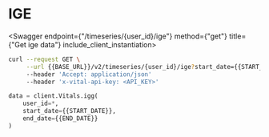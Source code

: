 
# IGE

<Swagger endpoint={"/timeseries/{user_id}/ige"} method={"get"} title={"Get ige data"} include_client_instantiation>

```bash
curl --request GET \
     --url {{BASE_URL}}/v2/timeseries/{user_id}/ige?start_date={{START_DATE}}&end_date={{END_DATE}} \
     --header 'Accept: application/json'
     --header 'x-vital-api-key: <API_KEY>'
```

```python
data = client.Vitals.igg(
    user_id=*,
    start_date={{START_DATE}},
    end_date={{END_DATE}}
)
```

</Swagger>
